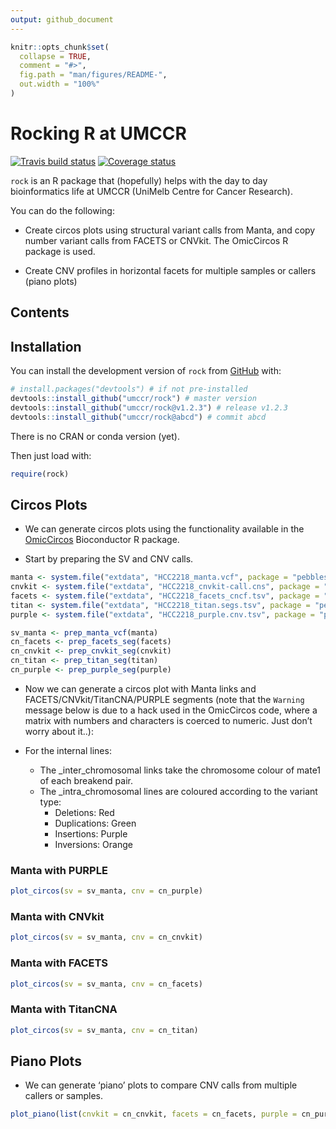 ```yaml
---
output: github_document
---
```


```r
knitr::opts_chunk$set(
  collapse = TRUE,
  comment = "#>",
  fig.path = "man/figures/README-",
  out.width = "100%"
)
```

Rocking R at UMCCR
==================

[![Travis build status](https://travis-ci.org/umccr/rock.svg?branch=master)](https://travis-ci.org/umccr/rock)
[![Coverage status](https://codecov.io/gh/umccr/rock/branch/master/graph/badge.svg)](https://codecov.io/github/umccr/rock?branch=master)

`rock` is an R package that (hopefully) helps with the day to day bioinformatics
life at UMCCR (UniMelb Centre for Cancer Research).

You can do the following:

* Create circos plots using structural variant calls from Manta, and copy number variant calls
  from FACETS or CNVkit. The OmicCircos R package is used.

* Create CNV profiles in horizontal facets for multiple samples or callers (piano plots)

## Contents

## Installation

You can install the development version of `rock` from [GitHub](https://github.com/umccr/rock) with:

```r
# install.packages("devtools") # if not pre-installed
devtools::install_github("umccr/rock") # master version
devtools::install_github("umccr/rock@v1.2.3") # release v1.2.3
devtools::install_github("umccr/rock@abcd") # commit abcd
```

There is no CRAN or conda version (yet).

Then just load with:

```r
require(rock)
```


## Circos Plots

* We can generate circos plots using the functionality available in the
  [OmicCircos](https://bioconductor.org/packages/release/bioc/html/OmicCircos.html)
  Bioconductor R package.

* Start by preparing the SV and CNV calls.

```r
manta <- system.file("extdata", "HCC2218_manta.vcf", package = "pebbles")
cnvkit <- system.file("extdata", "HCC2218_cnvkit-call.cns", package = "pebbles")
facets <- system.file("extdata", "HCC2218_facets_cncf.tsv", package = "pebbles")
titan <- system.file("extdata", "HCC2218_titan.segs.tsv", package = "pebbles")
purple <- system.file("extdata", "HCC2218_purple.cnv.tsv", package = "pebbles")

sv_manta <- prep_manta_vcf(manta)
cn_facets <- prep_facets_seg(facets)
cn_cnvkit <- prep_cnvkit_seg(cnvkit)
cn_titan <- prep_titan_seg(titan)
cn_purple <- prep_purple_seg(purple)
```

* Now we can generate a circos plot with Manta links and FACETS/CNVkit/TitanCNA/PURPLE segments
  (note that the `Warning` message below is due to a hack used in the OmicCircos
  code, where a matrix with numbers and characters is coerced to numeric.
  Just don't worry about it..):
  
* For the internal lines:
    - The _inter_chromosomal links take the chromosome colour of mate1 of each breakend pair.
    - The _intra_chromosomal lines are coloured according to the variant type:
        - Deletions: Red
        - Duplications: Green
        - Insertions: Purple
        - Inversions: Orange
        
### Manta with PURPLE

```r
plot_circos(sv = sv_manta, cnv = cn_purple)
```

### Manta with CNVkit

```r
plot_circos(sv = sv_manta, cnv = cn_cnvkit)
```

### Manta with FACETS

```r
plot_circos(sv = sv_manta, cnv = cn_facets)
```

### Manta with TitanCNA

```r
plot_circos(sv = sv_manta, cnv = cn_titan)
```


## Piano Plots

* We can generate 'piano' plots to compare CNV calls from multiple
  callers or samples.
  
```r
plot_piano(list(cnvkit = cn_cnvkit, facets = cn_facets, purple = cn_purple, titan = cn_titan))
```
  
  
